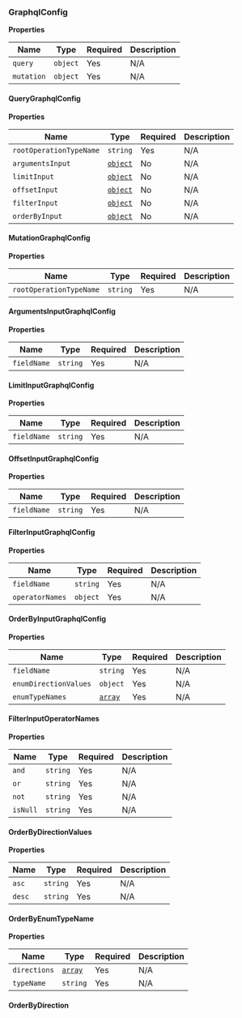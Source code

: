 ### GraphqlConfig

**Properties**

| Name       | Type     | Required | Description |
| ---------- | -------- | -------- | ----------- |
| `query`    | `object` | Yes      | N/A         |
| `mutation` | `object` | Yes      | N/A         |

#### QueryGraphqlConfig

**Properties**

| Name                    | Type                                     | Required | Description |
| ----------------------- | ---------------------------------------- | -------- | ----------- |
| `rootOperationTypeName` | `string`                                 | Yes      | N/A         |
| `argumentsInput`        | [`object`](#argumentsinputgraphqlconfig) | No       | N/A         |
| `limitInput`            | [`object`](#limitinputgraphqlconfig)     | No       | N/A         |
| `offsetInput`           | [`object`](#offsetinputgraphqlconfig)    | No       | N/A         |
| `filterInput`           | [`object`](#filterinputgraphqlconfig)    | No       | N/A         |
| `orderByInput`          | [`object`](#orderbyinputgraphqlconfig)   | No       | N/A         |

#### MutationGraphqlConfig

**Properties**

| Name                    | Type     | Required | Description |
| ----------------------- | -------- | -------- | ----------- |
| `rootOperationTypeName` | `string` | Yes      | N/A         |

#### ArgumentsInputGraphqlConfig

**Properties**

| Name        | Type     | Required | Description |
| ----------- | -------- | -------- | ----------- |
| `fieldName` | `string` | Yes      | N/A         |

#### LimitInputGraphqlConfig

**Properties**

| Name        | Type     | Required | Description |
| ----------- | -------- | -------- | ----------- |
| `fieldName` | `string` | Yes      | N/A         |

#### OffsetInputGraphqlConfig

**Properties**

| Name        | Type     | Required | Description |
| ----------- | -------- | -------- | ----------- |
| `fieldName` | `string` | Yes      | N/A         |

#### FilterInputGraphqlConfig

**Properties**

| Name            | Type     | Required | Description |
| --------------- | -------- | -------- | ----------- |
| `fieldName`     | `string` | Yes      | N/A         |
| `operatorNames` | `object` | Yes      | N/A         |

#### OrderByInputGraphqlConfig

**Properties**

| Name                  | Type                            | Required | Description |
| --------------------- | ------------------------------- | -------- | ----------- |
| `fieldName`           | `string`                        | Yes      | N/A         |
| `enumDirectionValues` | `object`                        | Yes      | N/A         |
| `enumTypeNames`       | [`array`](#orderbyenumtypename) | Yes      | N/A         |

#### FilterInputOperatorNames

**Properties**

| Name     | Type     | Required | Description |
| -------- | -------- | -------- | ----------- |
| `and`    | `string` | Yes      | N/A         |
| `or`     | `string` | Yes      | N/A         |
| `not`    | `string` | Yes      | N/A         |
| `isNull` | `string` | Yes      | N/A         |

#### OrderByDirectionValues

**Properties**

| Name   | Type     | Required | Description |
| ------ | -------- | -------- | ----------- |
| `asc`  | `string` | Yes      | N/A         |
| `desc` | `string` | Yes      | N/A         |

#### OrderByEnumTypeName

**Properties**

| Name         | Type                         | Required | Description |
| ------------ | ---------------------------- | -------- | ----------- |
| `directions` | [`array`](#orderbydirection) | Yes      | N/A         |
| `typeName`   | `string`                     | Yes      | N/A         |

#### OrderByDirection
